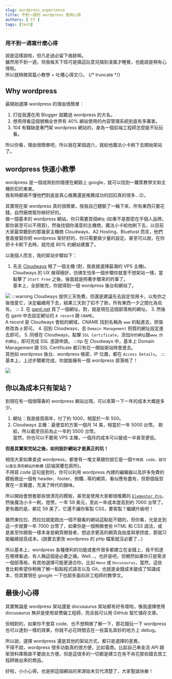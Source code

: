```yaml
---
slug: wordpress_experience
title: 不到一週的 wordpress 使用心得
authors: [ CY ]
tags: [tech]
---
```

### 用不到一週寫什麼心得
說是這樣說啦，但凡走過必留下痕跡嘛。  
雖然用不到一週，但我每天下班可是搞這玩意兒搞到凌晨才睡覺，也能說是稍有心得啦。  
所以就稍微寫篇小教學 + 吐槽心得文:smirk:。
{/* truncate */}
## Why wordpress
最開始選擇 wordpress 的理由很簡單：
1. 打從我還在用 Blogger 就聽過 wordpress 的大名。
2. 想用用看這個號稱全世界有 40% 網站使用的內容管理系統到底有多厲害。
3. 104 有職缺是專門架 wordpress 網站的，身為一個前端工程師怎麼能不玩玩看。

所以你看，理由很簡單吧，所以我在某個週六，就給他魔法小卡刷下去開始架站了。

## wordpress 快速小教學
wordpress 是一個成熟到你隨便在網路上 google，就可以找到一籮筐教學文和主機折扣的東東。  
我有時都搞不懂他們到底是真心推薦還是推薦成功的回扣真的很多...:confused:。

其實現在架 wordpress 真的很簡單，按我自己體驗了一輪下來，所有東西只要花錢，自然廠商幫你辦好好的。  
做一個基本的 wordpress 網站，你只需要買個`網址` (如果不是那麼在乎個人品牌，那你甚至可以不用買)，然後找個你滿意的主機商，魔法小卡給他刷下去，以目前大家最常聽到的那幾家主機商 Cloudways、A2 Hosting、Bluehost 而言，他們會直接幫你把 wordpress 架好好的，你只需要做少量的設定。甚至可以說，在你把卡卡刷下去時，就完成 80% 的網站建置了。

以我個人而言，我的架站步驟如下：
1. 先去 [Cloudways](https://www.cloudways.com/en/?id=681130) 租了一個主機 (對，我直接選擇最潮的 VPS 主機)。  
Cloudways 的 UX 做得極好，彷彿生怕多一個步驟你就會不想架站一樣，當點擊了 `Start Free` 之後，後面就是照著步驟來的的事了。  
基本上，全部做完，你就得到一個 wordpress 後台和網站了。

![](./assets/cloudways.png)
:::warning
Cloudways 提供三天免費，但還是建議先去設定信用卡，以免你之後很愛它，決定繼續用下去，結果三天到了扣不了款，所有東西一夕之間化為烏有。
:::
2. 在 [ganti.net](https://www.gandi.net/zh-Hant) 買了一個網址，對，就是現在這個部落格的網址。
3. 然後在 ganti 中去設定網址的 `A record` 跟 `CNAME`。  
A record 是 Cloudways 會給的網域，CNAME 找到名稱為 `www` 的點進去，把值修改為 `@` 即可。
4. 回到 Cloudways，去 `Domain Management` 把買的網址設定進去即可。
5. 同樣在 Cloudways，點擊 `SSL Certificate`，添加`你的網址`跟`www.你的網址`，即可完成 SSL 憑證申請。
:::tip
在 Cloudways 中，基本上 Domain Management 跟 SSL Certificate 都只有在一開始架站時會進去。  
其他如 wordpress 後台、wordpress 帳密、IP 位置，都在 `Access Details`。
:::
基本上，上述步驟都完成，你就能擁有一個 wordpress 部落格了！

![](./assets/wordpress.png)

## 你以為成本只有架站？
到現在有一個很陽春的 wordpress 網站出現，可以來算一下一年的成本大概是多少。  
1. 網址：我直接買兩年，付了約 1000，相當於一年 500。
2. Cloudways 主機：最便宜的方案一個月 14 美，相當於一年 5000 台幣。
歐給，所以截至目前為止一年約 5500 台幣。  
當然，你也可以不要用 VPS 主機，一個月的成本可以變成一半甚至更低。

**但是其實架完站之後，如何設計網站才是真正的坑！**

相信大家如果查過 wordpress，都會有一堆文章跟你說它是一個`不用寫 code，就可以產生漂亮網站的軟體` (前端哭暈在廁所)。  
不用寫 code 這句是對的，你可以利用 wordpress 內建的編輯器以及許多免費的模板做出一個有 header、footer、側欄...等的網頁，看似應有盡有，但那個版型實在一言難盡，充滿了時代的韻味。

所以開始會想套那些很漂亮的模板，甚至是使用大家都很推薦的 [`Elementor Pro`](https://elementor.com/)，然後魔法小卡一刷，燈愣，一年 59 美元，至此一年成本提高到約 7000 台幣了。更有趣的是，都花 59 美了，它還不讓你客製 CSS，要客製？繼續升級吧！

雖然東拉拉、西拉拉就能跑出一個不錯看的網站這點挺不錯的，但你看，光是走到這一步就要一年 7000 台幣了，如果你是一個稍微會些 HTML 和 CSS 語法，或是甚至你跟我一樣本身是網頁開發者，想追求更高的網頁自由度與掌控度，那就只能繼續提高成本。(說要去更改 wordpress 的 pHp 檔案就沒必要了...)

所以基本上，wordpress 各種便利的功能或套件很多都建立在金錢上，我不知道在哪裡看過，有人稱這個是必要之痛。Well...，也許是吧，但顯然如果你只是需求一個部落格，有其他選擇可能更適合你，比如 `Hexo` 或 `Docusaurus`，當然，這些會比較希望你稍微了解一點點程式語言以及 Git，也就是金錢成本變成了知識成本，但其實現在 google 一下也超多面向非工程師的教學文。

## 最後小心得
其實無論是 wordpress 架站還是 docusaurus 架站都有好有壞啦。像我選擇使用 docusaurus 無非是使用習慣偏工程師，而且我可以用 GitHub 幫忙儲存文章。

但相對的，如果你不會寫 code、也不想稍微了解一下，那花錢玩一下 wordpress 也可以達到一樣的效果，你就不必花時間去在一些莫名其妙的地方上 debug。

所以說，選擇 wordpress 還是其他的架站方式，都只是選擇的差異。  
不得不說，wordpress 很多功能真的很方便，比如電商。比起自己串金流 API 跟架資料庫簡直不要說太方便。但是這很多的一切都是建立在肯不肯花那些錢去買工程師做出來的商品。

好啦，小小心得，也是把這個網站的來源始末交代清楚了，大家聖誕快樂！